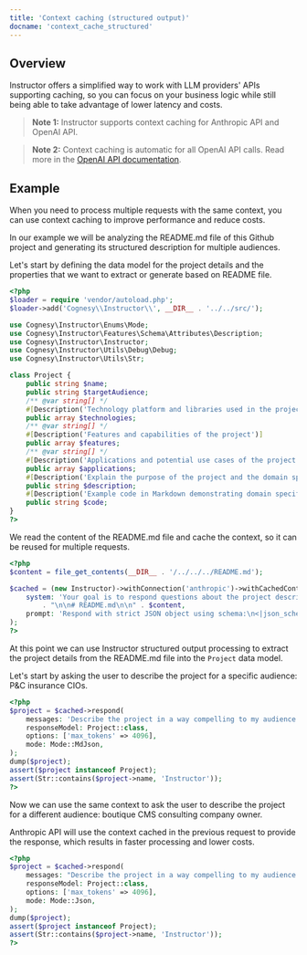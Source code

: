 ```yaml
---
title: 'Context caching (structured output)'
docname: 'context_cache_structured'
---
```


## Overview

Instructor offers a simplified way to work with LLM providers' APIs supporting caching,
so you can focus on your business logic while still being able to take advantage of lower
latency and costs.

> **Note 1:** Instructor supports context caching for Anthropic API and OpenAI API.

> **Note 2:** Context caching is automatic for all OpenAI API calls. Read more
> in the [OpenAI API documentation](https://platform.openai.com/docs/guides/prompt-caching).


## Example

When you need to process multiple requests with the same context, you can use context
caching to improve performance and reduce costs.

In our example we will be analyzing the README.md file of this Github project and
generating its structured description for multiple audiences.

Let's start by defining the data model for the project details and the properties
that we want to extract or generate based on README file.

```php
<?php
$loader = require 'vendor/autoload.php';
$loader->add('Cognesy\\Instructor\\', __DIR__ . '../../src/');

use Cognesy\Instructor\Enums\Mode;
use Cognesy\Instructor\Features\Schema\Attributes\Description;
use Cognesy\Instructor\Instructor;
use Cognesy\Instructor\Utils\Debug\Debug;
use Cognesy\Instructor\Utils\Str;

class Project {
    public string $name;
    public string $targetAudience;
    /** @var string[] */
    #[Description('Technology platform and libraries used in the project')]
    public array $technologies;
    /** @var string[] */
    #[Description('Features and capabilities of the project')]
    public array $features;
    /** @var string[] */
    #[Description('Applications and potential use cases of the project')]
    public array $applications;
    #[Description('Explain the purpose of the project and the domain specific problems it solves')]
    public string $description;
    #[Description('Example code in Markdown demonstrating domain specific application of the library')]
    public string $code;
}
?>
```

We read the content of the README.md file and cache the context, so it can be reused for
multiple requests.

```php
<?php
$content = file_get_contents(__DIR__ . '/../../../README.md');

$cached = (new Instructor)->withConnection('anthropic')->withCachedContext(
    system: 'Your goal is to respond questions about the project described in the README.md file'
        . "\n\n# README.md\n\n" . $content,
    prompt: 'Respond with strict JSON object using schema:\n<|json_schema|>',
);
?>
```
At this point we can use Instructor structured output processing to extract the project
details from the README.md file into the `Project` data model.

Let's start by asking the user to describe the project for a specific audience: P&C insurance CIOs.

```php
<?php
$project = $cached->respond(
    messages: 'Describe the project in a way compelling to my audience: P&C insurance CIOs.',
    responseModel: Project::class,
    options: ['max_tokens' => 4096],
    mode: Mode::MdJson,
);
dump($project);
assert($project instanceof Project);
assert(Str::contains($project->name, 'Instructor'));
?>
```
Now we can use the same context to ask the user to describe the project for a different
audience: boutique CMS consulting company owner.

Anthropic API will use the context cached in the previous request to provide the response,
which results in faster processing and lower costs.

```php
<?php
$project = $cached->respond(
    messages: "Describe the project in a way compelling to my audience: boutique CMS consulting company owner.",
    responseModel: Project::class,
    options: ['max_tokens' => 4096],
    mode: Mode::Json,
);
dump($project);
assert($project instanceof Project);
assert(Str::contains($project->name, 'Instructor'));
?>
```

